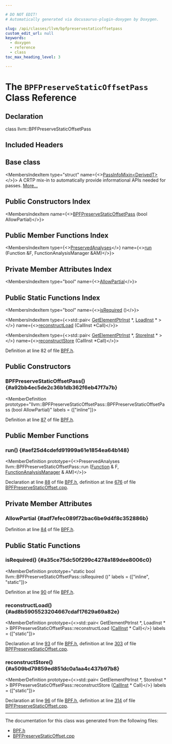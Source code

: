 ```yaml
---

# DO NOT EDIT!
# Automatically generated via docusaurus-plugin-doxygen by Doxygen.

slug: /api/classes/llvm/bpfpreservestaticoffsetpass
custom_edit_url: null
keywords:
  - doxygen
  - reference
  - class
toc_max_heading_level: 3

---
```





# The `BPFPreserveStaticOffsetPass` Class Reference

<DoxygenPage pluginConfig={pluginConfig}>



## Declaration

<CodeBlock>class llvm::BPFPreserveStaticOffsetPass</CodeBlock>

## Included Headers

<IncludesList>
<IncludesListItem
  filePath="Target/BPF/BPF.h"
  permalink="/docs/api/files/lib/lib/target/lib/target/bpf/bpf-h"
  isLocal="true" />
</IncludesList>

## Base class

<MembersIndex>

<MembersIndexItem
  type="struct"
  name={<><a href="/docs/api/structs/llvm/passinfomixin">PassInfoMixin&lt;DerivedT&gt;</a></>}>
A CRTP mix-in to automatically provide informational APIs needed for passes. <a href="/docs/api/structs/llvm/passinfomixin/#details">More...</a>
</MembersIndexItem>

</MembersIndex>

## Public Constructors Index

<MembersIndex>

<MembersIndexItem
  name={<><a href="#a92bb4ec5de2c36b1db362f6eb47f7a7b">BPFPreserveStaticOffsetPass</a> (bool AllowPartial)</>}>
</MembersIndexItem>

</MembersIndex>

## Public Member Functions Index

<MembersIndex>

<MembersIndexItem
  type={<><a href="/docs/api/classes/llvm/preservedanalyses">PreservedAnalyses</a></>}
  name={<><a href="#aef25d4cdefd91999a61e1854ea64b148">run</a> (Function &amp;F, FunctionAnalysisManager &amp;AM)</>}>
</MembersIndexItem>

</MembersIndex>

## Private Member Attributes Index

<MembersIndex>

<MembersIndexItem
  type="bool"
  name={<><a href="#adf7efec089f72bac6be9d4f8c352886b">AllowPartial</a></>}>
</MembersIndexItem>

</MembersIndex>

## Public Static Functions Index

<MembersIndex>

<MembersIndexItem
  type="bool"
  name={<><a href="#a35ce75dc50f299c4278a189dee8006c0">isRequired</a> ()</>}>
</MembersIndexItem>

<MembersIndexItem
  type={<>std::pair&lt; <a href="/docs/api/classes/llvm/getelementptrinst">GetElementPtrInst</a> &#42;, <a href="/docs/api/classes/llvm/loadinst">LoadInst</a> &#42; &gt;</>}
  name={<><a href="#ad8b5905523204667cdaf17629a69a82e">reconstructLoad</a> (CallInst &#42;Call)</>}>
</MembersIndexItem>

<MembersIndexItem
  type={<>std::pair&lt; <a href="/docs/api/classes/llvm/getelementptrinst">GetElementPtrInst</a> &#42;, <a href="/docs/api/classes/llvm/storeinst">StoreInst</a> &#42; &gt;</>}
  name={<><a href="#a509bd79859ed851dc0a1aa4c437b97b8">reconstructStore</a> (CallInst &#42;Call)</>}>
</MembersIndexItem>

</MembersIndex>


Definition at line 82 of file <a href="/docs/api/files/lib/lib/target/lib/target/bpf/bpf-h">BPF.h</a>.

<SectionDefinition>

## Public Constructors

### BPFPreserveStaticOffsetPass() {#a92bb4ec5de2c36b1db362f6eb47f7a7b}

<MemberDefinition
  prototype="llvm::BPFPreserveStaticOffsetPass::BPFPreserveStaticOffsetPass (bool AllowPartial)"
  labels = {["inline"]}>

Definition at line <a href="/docs/api/files/lib/lib/target/lib/target/bpf/bpf-h/#l00087">87</a> of file <a href="/docs/api/files/lib/lib/target/lib/target/bpf/bpf-h">BPF.h</a>.
</MemberDefinition>

</SectionDefinition>

<SectionDefinition>

## Public Member Functions

### run() {#aef25d4cdefd91999a61e1854ea64b148}

<MemberDefinition
  prototype={<>PreservedAnalyses llvm::BPFPreserveStaticOffsetPass::run (<a href="/docs/api/classes/llvm/function">Function</a> &amp; F, <a href="/docs/api/namespaces/llvm/#adce09a5a0de0e3177eb00e932734af2f">FunctionAnalysisManager</a> &amp; AM)</>}>

Declaration at line <a href="/docs/api/files/lib/lib/target/lib/target/bpf/bpf-h/#l00088">88</a> of file <a href="/docs/api/files/lib/lib/target/lib/target/bpf/bpf-h">BPF.h</a>, definition at line <a href="/docs/api/files/lib/lib/target/lib/target/bpf/bpfpreservestaticoffset-cpp/#l00676">676</a> of file <a href="/docs/api/files/lib/lib/target/lib/target/bpf/bpfpreservestaticoffset-cpp">BPFPreserveStaticOffset.cpp</a>.
</MemberDefinition>

</SectionDefinition>

<SectionDefinition>

## Private Member Attributes

### AllowPartial {#adf7efec089f72bac6be9d4f8c352886b}

<MemberDefinition
  prototype="bool llvm::BPFPreserveStaticOffsetPass::AllowPartial">

Definition at line <a href="/docs/api/files/lib/lib/target/lib/target/bpf/bpf-h/#l00084">84</a> of file <a href="/docs/api/files/lib/lib/target/lib/target/bpf/bpf-h">BPF.h</a>.
</MemberDefinition>

</SectionDefinition>

<SectionDefinition>

## Public Static Functions

### isRequired() {#a35ce75dc50f299c4278a189dee8006c0}

<MemberDefinition
  prototype="static bool llvm::BPFPreserveStaticOffsetPass::isRequired ()"
  labels = {["inline", "static"]}>

Definition at line <a href="/docs/api/files/lib/lib/target/lib/target/bpf/bpf-h/#l00090">90</a> of file <a href="/docs/api/files/lib/lib/target/lib/target/bpf/bpf-h">BPF.h</a>.
</MemberDefinition>

### reconstructLoad() {#ad8b5905523204667cdaf17629a69a82e}

<MemberDefinition
  prototype={<>std::pair&lt; GetElementPtrInst &#42;, LoadInst &#42; &gt; BPFPreserveStaticOffsetPass::reconstructLoad (<a href="/docs/api/classes/llvm/callinst">CallInst</a> &#42; Call)</>}
  labels = {["static"]}>

Declaration at line <a href="/docs/api/files/lib/lib/target/lib/target/bpf/bpf-h/#l00093">93</a> of file <a href="/docs/api/files/lib/lib/target/lib/target/bpf/bpf-h">BPF.h</a>, definition at line <a href="/docs/api/files/lib/lib/target/lib/target/bpf/bpfpreservestaticoffset-cpp/#l00303">303</a> of file <a href="/docs/api/files/lib/lib/target/lib/target/bpf/bpfpreservestaticoffset-cpp">BPFPreserveStaticOffset.cpp</a>.
</MemberDefinition>

### reconstructStore() {#a509bd79859ed851dc0a1aa4c437b97b8}

<MemberDefinition
  prototype={<>std::pair&lt; GetElementPtrInst &#42;, StoreInst &#42; &gt; BPFPreserveStaticOffsetPass::reconstructStore (<a href="/docs/api/classes/llvm/callinst">CallInst</a> &#42; Call)</>}
  labels = {["static"]}>

Declaration at line <a href="/docs/api/files/lib/lib/target/lib/target/bpf/bpf-h/#l00096">96</a> of file <a href="/docs/api/files/lib/lib/target/lib/target/bpf/bpf-h">BPF.h</a>, definition at line <a href="/docs/api/files/lib/lib/target/lib/target/bpf/bpfpreservestaticoffset-cpp/#l00314">314</a> of file <a href="/docs/api/files/lib/lib/target/lib/target/bpf/bpfpreservestaticoffset-cpp">BPFPreserveStaticOffset.cpp</a>.
</MemberDefinition>

</SectionDefinition>

<hr/>

The documentation for this class was generated from the following files:

<ul>
<li><a href="/docs/api/files/lib/lib/target/lib/target/bpf/bpf-h">BPF.h</a></li>
<li><a href="/docs/api/files/lib/lib/target/lib/target/bpf/bpfpreservestaticoffset-cpp">BPFPreserveStaticOffset.cpp</a></li>
</ul>

</DoxygenPage>
